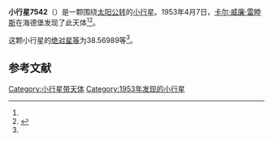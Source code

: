 {{Infobox planet
| bgcolour = #FFFFC0
| name = 7542 Johnpond
| symbol = 
| image = 
| caption = 
| discovery = yes
| discovery_ref = 
| discoverer = [[卡尔·威廉·雷睦斯|卡尔·威廉·雷睦斯]]
| discovery_site = [[海德堡|海德堡]] 
| discovered = 1953年4月7日
| designations = yes
| mp_name = 
| named_after = 
| alt_names = 1953 GN/ 1991 PX1
| mp_category = [[主带小行星|主带小行星]]
| orbit_ref = <ref name="a">[http://ssd.jpl.nasa.gov/sbdb.cgi?sstr=7542 7542 Johnpond] {{Wayback|url=http://ssd.jpl.nasa.gov/sbdb.cgi?sstr=7542 |date=20201124024707 }}，小行星數據庫瀏覽器（JPL Small-Body Database Browser）－[[美国国家航空航天局|美国国家航空航天局]]喷气推进实验室</ref>
| epoch = 2456400.5 (2013年4月18日更新)
| aphelion = {{convert|2.5569172|AU|km|3|abbr=on|lk=out}}
| perihelion = {{convert|1.9631626|AU|km|3|abbr=on}}
| semimajor = {{convert|2.2600399|AU|km|3|abbr=on}}
| eccentricity = 0.1313593
| period = 1241.002302 [[日|日]]<br />3.4[[儒略年|儒略年]]
| avg_speed = 
| inclination = 5.81149
| asc_node = 165.22120
| mean_anomaly = 
| arg_peri = 38.56989
| satellites = 
| physical_characteristics = yes
| dimensions = 
| mass = 
| density = 
| surface_grav = 
| escape_velocity = 
| sidereal_day = 
| axial_tilt = 
| pole_ecliptic_lat = 
| pole_ecliptic_lon = 
| albedo = 
| temperatures= 
| temp_name1 = 
| mean_temp_1 = 
| max_temp_1 = 
| temp_name2 = 
| max_temp_2 = 
| spectral_type = 
| abs_magnitude = 38.56989
}}

'''小行星7542'''（{{lang-en|7542 Johnpond}}）是一颗围绕[[太阳|太阳]][[公转|公转]]的[[小行星|小行星]]。1953年4月7日，[[卡尔·威廉·雷睦斯|卡尔·威廉·雷睦斯]]在海德堡发现了此天体<ref name="a" /><ref>{{cite news|title=小行星列表|url=http://cfa-www.harvard.edu/iau/lists/NumberedMPs.txt|accessdate=2013-07-08|newspaper=哈佛大学|archive-date=2008-05-17|archive-url=https://web.archive.org/web/20080517010638/http://cfa-www.harvard.edu/iau/lists/NumberedMPs.txt|dead-url=no}}</ref>。

这颗小行星的[[绝对星等|绝对星等]]为38.56989等<ref name="a" />。

==参考文献==
{{reflist}}
{{Minor Planet Number|[[小行星7541|小行星7541]]|[[小行星7543|小行星7543]]}}

{{小天体}}

[[Category:小行星带天体|Category:小行星带天体]]
[[Category:1953年发现的小行星|Category:1953年发现的小行星]]

{{asteroid-stub}}
